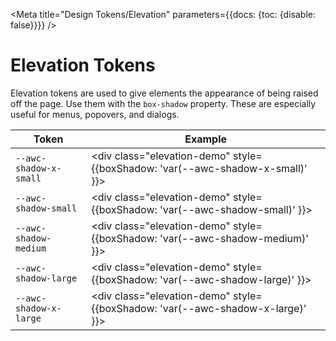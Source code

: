 
<Meta title="Design Tokens/Elevation" parameters={{docs: {toc: {disable: false}}}} />

# Elevation Tokens

Elevation tokens are used to give elements the appearance of being raised off the page. Use them with the `box-shadow` property. These are especially useful for menus, popovers, and dialogs.

| Token                  | Example                                                                           |
| ---------------------- | --------------------------------------------------------------------------------- |
| `--awc-shadow-x-small` | <div class="elevation-demo" style={{boxShadow: 'var(--awc-shadow-x-small)' }}></div> |
| `--awc-shadow-small`   | <div class="elevation-demo" style={{boxShadow: 'var(--awc-shadow-small)' }}></div>   |
| `--awc-shadow-medium`  | <div class="elevation-demo" style={{boxShadow: 'var(--awc-shadow-medium)' }}></div>  |
| `--awc-shadow-large`   | <div class="elevation-demo" style={{boxShadow: 'var(--awc-shadow-large)' }}></div>   |
| `--awc-shadow-x-large` | <div class="elevation-demo" style={{boxShadow: 'var(--awc-shadow-x-large)' }}></div> |
